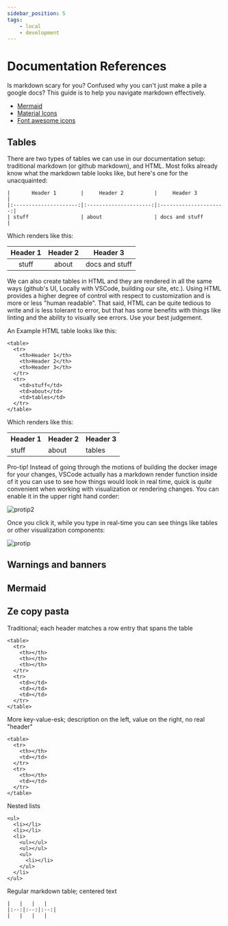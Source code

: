 ```yaml
---
sidebar_position: 5
tags:
    - local
    - development
---
```


# Documentation References

Is markdown scary for you? Confused why you can't just make a pile a google docs? This guide is to help you navigate markdown effectively.

* [Mermaid](https://mermaid-js.github.io/mermaid/#/)
* [Material Icons](https://materialdesignicons.com/icon/)
* [Font awesome icons](https://fontawesome.com/icons?d=gallery&m=free)

## Tables

There are two types of tables we can use in our documentation setup: traditional markdown (or github markdown), and HTML. Most folks already know what the markdown table looks like, but here's one for the unacquainted:

```
|       Header 1        |     Header 2          |     Header 3          |
|:---------------------:|:---------------------:|:---------------------:|
| stuff                 | about                 | docs and stuff        |
```

Which renders like this:

|       Header 1        |     Header 2          |     Header 3          |
|:---------------------:|:---------------------:|:---------------------:|
| stuff                 | about                 | docs and stuff        |


We can also create tables in HTML and they are rendered in all the same ways (github's UI, Locally with VSCode, building our site, etc.). Using HTML provides a higher degree of control with respect to customization and is more or less "human readable". That said, HTML can be quite tedious to write and is less tolerant to error, but that has some benefits with things like linting and the ability to visually see errors. Use your best judgement.

An Example HTML table looks like this:

```
<table>
  <tr>
    <th>Header 1</th>
    <th>Header 2</th>
    <th>Header 3</th>
  </tr>
  <tr>
    <td>stuff</td>
    <td>about</td>
    <td>tables</td>
  </tr>
</table>
```

Which renders like this:

<table>
  <tr>
    <th>Header 1</th>
    <th>Header 2</th>
    <th>Header 3</th>
  </tr>
  <tr>
    <td>stuff</td>
    <td>about</td>
    <td>tables</td>
  </tr>
</table>

Pro-tip! Instead of going through the motions of building the docker image for your changes, VSCode actually has a markdown render function inside of it you can use to see how things would look in real time, quick is _quite_ convenient when working with visualization or rendering changes. You can enable it in the upper right hand corder:

![protip2](../../img/vscode_preview.png)

Once you click it, while you type in real-time you can see things like tables or other visualization components:

![protip](../../img/vscode_protip.png)


## Warnings and banners


## Mermaid


## Ze copy pasta

Traditional; each header matches a row entry that spans the table
```
<table>
  <tr>
    <th></th>
    <th></th>
    <th></th>
  </tr>
  <tr>
    <td></td>
    <td></td>
    <td></td>
  </tr>
</table>
```

More key-value-esk; description on the left, value on the right, no real "header"

```
<table>
  <tr>
    <th></th>
    <td></td>
  </tr>
  <tr>
    <th></th>
    <td></td>
  </tr>
</table>
```

Nested lists
```
<ul>
  <li></li>
  <li></li>
  <li>
    <ul></ul>
    <ul></ul>
    <ul>
      <li></li>
    </ul>
  </li>
</ul>
```

Regular markdown table; centered text

```
|   |   |   |
|:--:|:--:|:--:|
|   |   |   |
```
